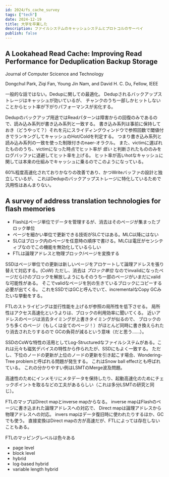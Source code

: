 ```yaml
---
id: 2024/fs_cache_survey
tags: ["tech"]
date: 2024-12-19
title: 大学を卒業した
description: ファイルシステムのキャッシュシステムとプロトコルのサーベイ
publish: false
---
```


## A Lookahead Read Cache: Improving Read Performance for Deduplication Backup Storage

Journal of Computer Scicence and Technology

Dongchul Park, Ziqi Fan, Young Jin Nam, and David H. C. Du, Fellow, IEEE

一般的な話ではない。Dedupに関しての最適化。
Dedupされるバックアップストレージはキャッシュが効いているが、
チャンクのうち一部しかヒットしないことからヒット率が下がりパフォーマンスが劣化する。

Dedupのバックアップ用途ではReadパターンは障害からの回復のみであるので、読み込み系列が書き込み系列と一致する。
書き込み系列は事前に保持しておき（どうやって？）それを元にスライディングウィンドウで参照回数で閾値付きでランキングしてキャッシュのHot/Coldを判定する。
つまり書き込み系列と読み込み系列の一致を使った制限付きのnaer-オラクル。
また、victimに選ばれたもののうち、victimになった時点でヒット率が _低い_ と判断されたもののみをログバッファに退避してヒット率を上げる。
ヒット率が高いhotなキャッシュに関しては本来の仕組みでキャッシュに乗るのでこのようになっている。

60%程度高速化されておりかなりの改善であり、かつWriteバッファの設計と独立しているが、
これはDedupのバックアップストレージに特化しているためで汎用性はあんまりない。

## A survey of address translation technologies for flash memories

- Flashはページ単位でデータを管理するが、消去はそのページが集まったブロック単位
- ページを細かい単位で更新できる技術がSLCではある。MLC以降にはない
- SLCはブロック内のページを任意時の順序で書ける。MLCは電圧がセンシティブなのでこの機能を無効化しているらしい
- FTLは論理アドレスと物理ブロック/ページを変換する

SSDはページ単位での更新は新しいページをアロケートして論理アドレスを張り替えて対応する。(CoW)
ただし、消去は _ブロック単位_ なのでinvalidになったページだらけのブロックを解放しようにもそのうち一部のページがいまだにvalidな可能性がある。
そこでvalidなページを別の生きているブロックにコピーする必要が出てくる。
これをSSDではGCと呼んでいて、incrementalなCopy GCみたいな挙動をする。

FTLのストライピングは並行性能を上げるが参照の局所性を低下させる。
局所性はアクセス高速化というよりは、ブロックの利用効率に聞いてくる。
近いアドレスのページは消去タイミングが上書きタイミングが似るので、
ブロックのうち多くのページ（もしくは全てのページ！）がほとんど同時に書き換えられたり消去されたりするので
GCの負荷が減るという意味（だと思う……）。

SSDのCoWな特性の活用としてLog-Structuredなファイルシステムがある。これは元々も磁気デバイスの特性から作られたが、SSDにもよく一致する。
ただし、下位のノードの更新が上位のノードの更新を引き起こす場合、Wondering-Tree problemと呼ばれる問題が発生する。
これはSnow ball effectとも呼ばれている。
これの分かりやすい例はLSMTのMerge波及問題。

高速性のためにインメモリにメタデータを保持したり、起動高速化のためにチェックポイントを取るなどの工夫があるらしい（これは多分LSMTの研究と同じ）。

FTLのマップはDirect mapとinverse mapからなる。
inverse mapはFlashのページに書き込まれた論理アドレスへの対応で、
Direct mapは論理アドレスから物理アドレスへの対応。
invers mapはデータ復旧時に使われたりするほか、GCでも使う。
直接変換はDirect mapの方が高速だが、FTLによっては存在しないこともある。

FTLのマッピングレベルは色々ある

- page level
- block level
- hybrid
- log-based hybrid
- variable length hybrid

